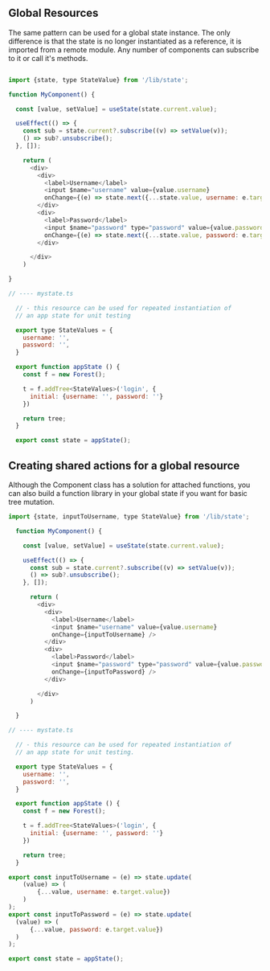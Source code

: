 
## Global Resources

The same pattern can be used for a global state instance.
The only difference is that the state is no longer instantiated as a reference,
it is imported from a remote module. Any number of components can subscribe to it
or call it's methods.

```JavaScript

import {state, type StateValue} from '/lib/state';

function MyComponent() {

  const [value, setValue] = useState(state.current.value);

  useEffect(() => {
    const sub = state.current?.subscribe((v) => setValue(v));
    () => sub?.unsubscribe();
  }, []);

    return (
      <div>
        <div>
          <label>Username</label>
          <input $name="username" value={value.username}
          onChange={(e) => state.next({...state.value, username: e.target.value}))} />
        </div>
        <div>
          <label>Password</label>
          <input $name="password" type="password" value={value.password}
          onChange={(e) => state.next({...state.value, password: e.target.value}))} />
        </div>

      </div>
    )

}

// ---- mystate.ts

  // - this resource can be used for repeated instantiation of
  // an app state for unit testing

  export type StateValues = {
    username: '',
    password: '',
  }

  export function appState () {
    const f = new Forest();

    t = f.addTree<StateValues>('login', {
      initial: {username: '', password: ''}
    })

    return tree;
  }

  export const state = appState();

```

## Creating shared actions for a global resource

Although the Component class has a solution for attached functions,
you can also build a function library in your global state if you want
for basic tree mutation.

```JavaScript
import {state, inputToUsername, type StateValue} from '/lib/state';

  function MyComponent() {

    const [value, setValue] = useState(state.current.value);

    useEffect(() => {
      const sub = state.current?.subscribe((v) => setValue(v));
      () => sub?.unsubscribe();
    }, []);

      return (
        <div>
          <div>
            <label>Username</label>
            <input $name="username" value={value.username}
            onChange={inputToUsername} />
          </div>
          <div>
            <label>Password</label>
            <input $name="password" type="password" value={value.password}
            onChange={inputToPassword} />
          </div>

        </div>
      )

  }

// ---- mystate.ts

  // - this resource can be used for repeated instantiation of
  // an app state for unit testing.

  export type StateValues = {
    username: '',
    password: '',
  }

  export function appState () {
    const f = new Forest();

    t = f.addTree<StateValues>('login', {
      initial: {username: '', password: ''}
    })

    return tree;
  }

export const inputToUsername = (e) => state.update(
    (value) => (
        {...value, username: e.target.value})
    )
);
export const inputToPassword = (e) => state.update(
  (value) => (
      {...value, password: e.target.value})
  )
);

export const state = appState();
```
